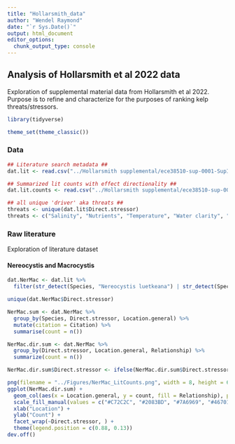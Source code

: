 ```yaml
---
title: "Hollarsmith_data"
author: "Wendel Raymond"
date: "`r Sys.Date()`"
output: html_document
editor_options: 
  chunk_output_type: console
---
```


## Analysis of Hollarsmith et al 2022 data
Exploration of supplemental material data from Hollarsmith et al 2022. Purpose is to refine and characterize for the purposes of ranking kelp threats/stressors.

```r
library(tidyverse)

theme_set(theme_classic())
```

### Data
```r
## Literature search metadata ##
dat.lit <- read.csv("../Hollarsmith supplemental/ece38510-sup-0001-SupInfo.csv", header = TRUE, stringsAsFactors = FALSE)

## Summarized lit counts with effect directionality ##
dat.lit.counts <- read.csv("../Hollarsmith supplemental/ece38510-sup-0002-TableS1.csv", header = TRUE, stringsAsFactors = FALSE)

## all unique 'driver' aka threats ##
threats <- unique(dat.lit$Direct.stressor)
threats <- c("Salinity", "Nutrients", "Temperature", "Water clarity", "Substrate change", "Contaminants", "Mechanical damage", "Algal competition", "Epiphytes")
```

### Raw literature
Exploration of literature dataset

#### Nereocystis and Macrocystis
```r
dat.NerMac <- dat.lit %>% 
  filter(str_detect(Species, "Nereocystis luetkeana") | str_detect(Species, "Macrocystis pyrifera"))

unique(dat.NerMac$Direct.stressor)

NerMac.sum <- dat.NerMac %>% 
  group_by(Species, Direct.stressor, Location.general) %>%
  mutate(citation = Citation) %>%
  summarise(count = n())

NerMac.dir.sum <- dat.NerMac %>% 
  group_by(Direct.stressor, Location.general, Relationship) %>% 
  summarize(count = n())

NerMac.dir.sum$Direct.stressor <- ifelse(NerMac.dir.sum$Direct.stressor == "Substrate change (benthic sediment accumulation)", "Substrate change", NerMac.dir.sum$Direct.stressor)

png(filename = "../Figures/NerMac_LitCounts.png", width = 8, height = 6, units = "in", res = 400)
ggplot(NerMac.dir.sum) +
  geom_col(aes(x = Location.general, y = count, fill = Relationship), position = position_dodge(width = 0.9, preserve = "single")) +
  scale_fill_manual(values = c("#C72C2C", "#2083BD", "#7A6969", "#467019")) +
  xlab("Location") +
  ylab("Count") +
  facet_wrap(~Direct.stressor, ) +
  theme(legend.position = c(0.88, 0.13))
dev.off()
```

